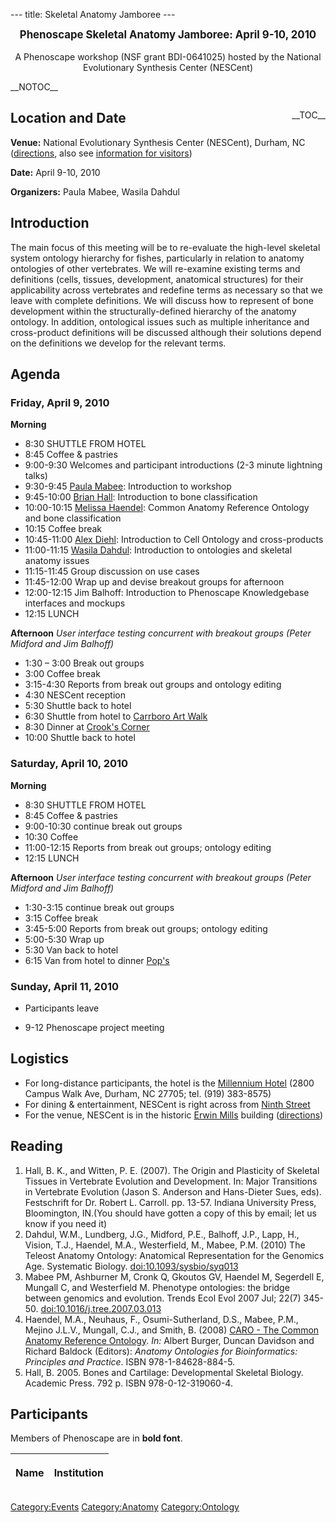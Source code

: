 ---
title: Skeletal Anatomy Jamboree
---

<center><big>'''Phenoscape Skeletal Anatomy Jamboree: April 9-10, 2010'''</big><br/><br/>A Phenoscape workshop (NSF grant BDI-0641025) hosted by the National Evolutionary Synthesis Center (NESCent)</center>

__NOTOC__
<div style="float: right;">__TOC__</div>
== Location and Date ==

'''Venue:''' National Evolutionary Synthesis Center (NESCent), Durham, NC (<span class="plainlinks">[http://www.nescent.org/about/directions.php directions]</span>, also see <span class="plainlinks">[http://www.nescent.org/about/information.php information for visitors]</span>)

'''Date:''' April 9-10, 2010

'''Organizers:''' Paula Mabee, Wasila Dahdul

== Introduction ==
The main focus of this meeting will be to re-evaluate the high-level skeletal system ontology hierarchy for fishes, particularly in relation to anatomy ontologies of other vertebrates.  We will re-examine existing terms and definitions (cells, tissues, development, anatomical structures) for their applicability across vertebrates and redefine terms as necessary so that we leave with complete definitions. We will discuss how to represent of bone development within the structurally-defined hierarchy of the anatomy ontology.  In addition, ontological issues such as multiple inheritance and cross-product definitions will be discussed although their solutions depend on the definitions we develop for the relevant terms.

== Agenda ==

=== Friday, April 9, 2010 ===
'''Morning'''
* 8:30 SHUTTLE FROM HOTEL
* 8:45 Coffee & pastries
* 9:00-9:30 Welcomes and participant introductions (2-3 minute lightning talks)
* 9:30-9:45 [[Media:Mabee-Skeletal.pdf|Paula Mabee]]: Introduction to workshop
* 9:45-10:00 [[Media:Hall-Skeletal.pdf|Brian Hall]]: Introduction to bone classification
* 10:00-10:15 [[Media:Haendel-CARO-skeletal.pdf|Melissa Haendel]]: Common Anatomy Reference Ontology and bone classification
* 10:15  Coffee break
* 10:45-11:00 [[Media:Diehl-CL-skeletal.pdf|Alex Diehl]]: Introduction to Cell Ontology and cross-products
* 11:00-11:15 [[Media:Dahdul-skelelal.pdf|Wasila Dahdul]]: Introduction to ontologies and skeletal anatomy issues
* 11:15-11:45  Group discussion on use cases
* 11:45-12:00 Wrap up and devise breakout groups for afternoon
* 12:00-12:15 Jim Balhoff: Introduction to Phenoscape Knowledgebase interfaces and mockups
* 12:15 LUNCH

'''Afternoon'''
''User interface testing concurrent with breakout groups (Peter Midford and Jim Balhoff)''
* 1:30 – 3:00 Break out groups
* 3:00 Coffee break
* 3:15-4:30 Reports from break out groups and ontology editing
* 4:30 NESCent reception
* 5:30 Shuttle back to hotel
* 6:30 Shuttle from hotel to [http://2ndfridayartwalk.com/ Carrboro Art Walk]
* 8:30 Dinner at [http://www.crookscorner.com/ Crook's Corner]
* 10:00 Shuttle back to hotel

=== Saturday, April 10, 2010 ===

'''Morning'''
* 8:30 SHUTTLE FROM HOTEL
* 8:45 Coffee & pastries
* 9:00-10:30 continue break out groups
* 10:30 Coffee
* 11:00-12:15 Reports from break out groups; ontology editing
* 12:15 LUNCH

'''Afternoon'''
''User interface testing concurrent with breakout groups (Peter Midford and Jim Balhoff)''
* 1:30-3:15 continue break out groups
* 3:15 Coffee break
* 3:45-5:00 Reports from break out groups; ontology editing
* 5:00-5:30 Wrap up
* 5:30 Van back to hotel
* 6:15 Van from hotel to dinner [http://www.pops-durham.com/ Pop's]

=== Sunday, April 11, 2010 ===
* Participants leave

* 9-12 Phenoscape project meeting

== Logistics ==

* For long-distance participants, the hotel is the [http://www.millenniumhotels.com/MCIL.nsf/LU_HOTELDOC/113$$HotelDescription?OpenDocument Millennium Hotel] (2800 Campus Walk Ave, Durham, NC  27705; tel. (919) 383-8575)
* For dining & entertainment, NESCent is right across from [http://maps.google.com/maps?f=l&hl=en&q=restaurants&near=9th+st+and+w+main+durham&ie=UTF8&om=1&ll=36.008093,-78.921983&spn=0.00723,0.012145&z=17 Ninth Street]
* For the venue, NESCent is in the historic [http://www.owdna.org/mill.htm Erwin Mills] building (<span class="plainlinks">[http://www.nescent.org/about/directions.php directions]</span>)

== Reading ==

# Hall, B. K., and Witten, P. E. (2007). The Origin and Plasticity of Skeletal Tissues in Vertebrate Evolution and Development. In: Major Transitions in Vertebrate Evolution (Jason S. Anderson and Hans-Dieter Sues, eds). Festschrift for Dr. Robert L. Carroll. pp. 13-57. Indiana University Press, Bloomington, IN.(You should have gotten a copy of this by email; let us know if you need it)
# Dahdul, W.M., Lundberg, J.G., Midford, P.E., Balhoff, J.P., Lapp, H., Vision, T.J., Haendel, M.A., Westerfield, M., Mabee, P.M. (2010) The Teleost Anatomy Ontology: Anatomical Representation for the Genomics Age. Systematic Biology. [http://sysbio.oxfordjournals.org/cgi/content/abstract/syq013?ijkey=MlgvHlLnxCRnvPo&keytype=ref doi:10.1093/sysbio/syq013]
# Mabee PM, Ashburner M, Cronk Q, Gkoutos GV, Haendel M, Segerdell E, Mungall C, and Westerfield M. Phenotype ontologies: the bridge between genomics and evolution. Trends Ecol Evol 2007 Jul; 22(7) 345-50. [http://dx.doi.org/10.1016/j.tree.2007.03.013 doi:10.1016/j.tree.2007.03.013]
# Haendel, M.A., Neuhaus, F., Osumi-Sutherland, D.S., Mabee, P.M., Mejino J.L.V., Mungall, C.J., and Smith, B. (2008) [[Media:Caroreprint.pdf|CARO - The Common Anatomy Reference Ontology]]. ''In:'' Albert Burger, Duncan Davidson and Richard Baldock (Editors): ''Anatomy Ontologies for Bioinformatics: Principles and Practice''. ISBN 978-1-84628-884-5.
# Hall, B. 2005. Bones and Cartilage: Developmental Skeletal Biology. Academic Press. 792 p. ISBN 978-0-12-319060-4.

== Participants ==

Members of Phenoscape are in '''bold font'''.

{| border="1" cellpadding="3" cellspacing="0"
|-
! Name !! Institution
{{EventParticipant|Balhoff|Jim|balhoff@nescent.org|Phenoscape and NESCent|'''}}
{{EventParticipant|Blackburn|David|david.c.blackburn@gmail.com|Amphibian Anatomy Ontology (AmphibAnat) and University of Kansas|}}
{{EventParticipant|Dahdul|Wasila|wasila.dahdul@usd.edu|Phenoscape, NESCent and University of South Dakota|'''}}
{{EventParticipant|Diehl|Alexander|adiehl@informatics.jax.org|Mouse Genome Informatics (MGI)|}}
{{EventParticipant|Haendel|Melissa|haendel@ohsu.edu|Oregon Health Sciences University|}}
{{EventParticipant|Hall|Brian|Brian.Hall@Dal.Ca|Department of Biology, Dalhousie University|}}
{{EventParticipant|Lundberg|John|lundberg@ansp.org|Phenoscape and Department of Ichthyology, Academy of Natural Sciences, Philadelphia|'''}}
{{EventParticipant|Mabee|Paula|pmabee%40usd%2eedu|Phenoscape and Department of Biology, University of South Dakota|'''}}
{{EventParticipant|Midford|Peter|peter%2emidford%40gmail%2ecom| Phenoscape and NESCent|'''}}
{{EventParticipant|Ringwald|Martin|ringwald@informatics.jax.org|Mouse Genome Informatics (MGI)|}}
{{EventParticipant|Segerdell|Erik|segerdel@ohsu.edu|Oregon Health Sciences University (representing Xenbase)|}}
{{EventParticipant|Van Slyke|Ceri|van_slyke@zfin.org|Zebrafish Information Network (ZFIN)|}}
{{EventParticipant|Vickaryous|Matt|mvickary@uoguelph.ca|Ontario Veterinary College, University of Guelph|}}
{{EventParticipant|Westerfield|Monte|monte%40uoneuro%2euoregon%2eedu| Phenoscape, Zebrafish Information Network (ZFIN) and Institute of Neuroscience, University of Oregon |'''}}
|}

[[Category:Events]]
[[Category:Anatomy]]
[[Category:Ontology]]